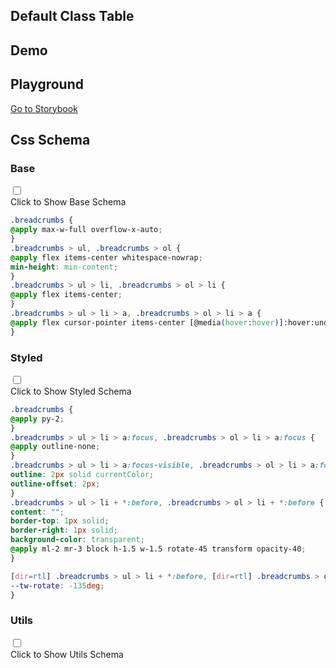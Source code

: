 
## Default Class Table

<CssTable name="breadcrumbs" />

## Demo

<Demo></Demo>

## Playground

[Go to Storybook](https://story.ui.icebreaker.top/?path=/docs/navigation-breadcrumbs--docs)

## Css Schema


### Base

<div className="collapse">
<input type="checkbox" /> 
<div class="collapse-title px-0">
<span class="btn">Click to Show Base Schema</span>
</div>
<div class="collapse-content"> 

```css
.breadcrumbs {
@apply max-w-full overflow-x-auto;
}
.breadcrumbs > ul, .breadcrumbs > ol {
@apply flex items-center whitespace-nowrap;
min-height: min-content;
}
.breadcrumbs > ul > li, .breadcrumbs > ol > li {
@apply flex items-center;
}
.breadcrumbs > ul > li > a, .breadcrumbs > ol > li > a {
@apply flex cursor-pointer items-center [@media(hover:hover)]:hover:underline;
}
```

</div>
</div>

  

### Styled

<div className="collapse">
<input type="checkbox" /> 
<div class="collapse-title px-0">
<span class="btn">Click to Show Styled Schema</span>
</div>
<div class="collapse-content"> 

```css
.breadcrumbs {
@apply py-2;
}
.breadcrumbs > ul > li > a:focus, .breadcrumbs > ol > li > a:focus {
@apply outline-none;
}
.breadcrumbs > ul > li > a:focus-visible, .breadcrumbs > ol > li > a:focus-visible {
outline: 2px solid currentColor;
outline-offset: 2px;
}
.breadcrumbs > ul > li + *:before, .breadcrumbs > ol > li + *:before {
content: "";
border-top: 1px solid;
border-right: 1px solid;
background-color: transparent;
@apply ml-2 mr-3 block h-1.5 w-1.5 rotate-45 transform opacity-40;
}

[dir=rtl] .breadcrumbs > ul > li + *:before, [dir=rtl] .breadcrumbs > ol > li + *:before {
--tw-rotate: -135deg;
}
```

</div>
</div>

  

### Utils

<div className="collapse">
<input type="checkbox" /> 
<div class="collapse-title px-0">
<span class="btn">Click to Show Utils Schema</span>
</div>
<div class="collapse-content"> 

```css

```

</div>
</div>